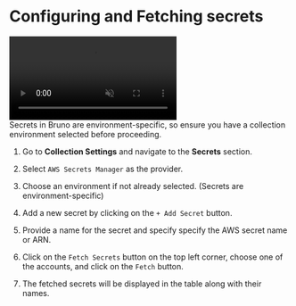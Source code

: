 
# Configuring and Fetching secrets<PremiumBadge />

<video controls className="mt-10" muted>
  <source
    src="/screenrecordings/aws_secret_manager/aws_configuring_secrets.mp4"
    type="video/mp4"
  />
  Your browser does not support the video tag.
</video>

<br />

<Callout type="info">
  Secrets in Bruno are environment-specific, so ensure you have a collection environment selected before proceeding.
</Callout>

1. Go to **Collection Settings** and navigate to the **Secrets** section.

2. Select `AWS Secrets Manager` as the provider.

3. Choose an environment if not already selected. (Secrets are environment-specific)

4. Add a new secret by clicking on the `+ Add Secret` button.

5. Provide a name for the secret and specify specify the AWS secret name or ARN.

6. Click on the `Fetch Secrets` button on the top left corner, choose one of the accounts, and click on the `Fetch` button.

7. The fetched secrets will be displayed in the table along with their names.
